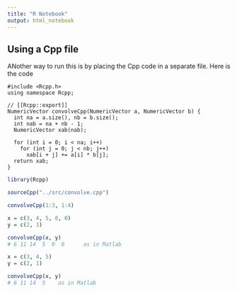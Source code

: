 ```yaml
---
title: "R Notebook"
output: html_notebook
---
```



## Using a Cpp file
ANother way to run this is by placing the Cpp code in a separate file.
Here is the code

    #include <Rcpp.h> 
    using namespace Rcpp;
    
    // [[Rcpp::export]]
    NumericVector convolveCpp(NumericVector a, NumericVector b) {
      int na = a.size(), nb = b.size();
      int nab = na + nb - 1;
      NumericVector xab(nab);
      
      for (int i = 0; i < na; i++)
        for (int j = 0; j < nb; j++)
          xab[i + j] += a[i] * b[j];
      return xab;
    }



```r
library(Rcpp)

sourceCpp("../src/convolve.cpp")

convolveCpp(1:3, 1:4)
```


```r
x = c(3, 4, 5, 0, 0)
y = c(2, 1)

convolveCpp(x, y) 
# 6 11 14  5  0  0      as in Matlab
```



```r
x = c(3, 4, 5)
y = c(2, 1)

convolveCpp(x, y)
# 6 11 14  5    as in Matlab
```